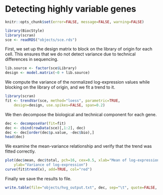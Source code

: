 # Detecting highly variable genes

```r
knitr::opts_chunk$set(error=FALSE, message=FALSE, warning=FALSE)
```

```r
library(BiocStyle)
library(scran)
sce <- readRDS("objects/sce.rds")
```

First, we set up the design matrix to block on the library of origin for each cell.
This ensures that we do not detect variance due to technical differences in sequencing.

```r
lib.source <- factor(sce$Library)
design <- model.matrix(~0 + lib.source)
```

We compute the variance of the normalized log-expression values while blocking on the library of origin, and we fit a trend to it.

```r
library(scran)
fit <- trendVar(sce, method="loess", parametric=TRUE, 
    design=design, use.spikes=FALSE, span=0.2)
```

We then decompose the biological and technical component for each gene.

```r
dec <- decomposeVar(fit=fit)
dec <- cbind(rowData(sce)[,1:2], dec)
dec <- dec[order(dec$p.value, -dec$bio),]
head(dec)
```

We examine the mean-variance relationship and verify that the trend was fitted correctly.

```r
plot(dec$mean, dec$total, pch=16, cex=0.5, xlab="Mean of log-expression", 
    ylab="Variance of log-expression")
curve(fit$trend(x), add=TRUE, col="red")
```

Finally we save the results to file.

```r
write.table(file="objects/hvg_output.txt", dec, sep="\t", quote=FALSE, row.names=FALSE)
```

<!--
Also saving the trend.

```r
saveRDS(file="objects/trendfit.rds", fit)
```
-->
